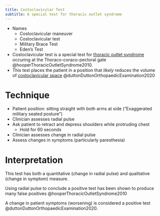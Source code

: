 ```yaml
---
title: Costoclavicular Test
subtitle: A special test for thoracic outlet syndrome
---
```


- Names
    - Costoclavicular maneuver
    - Costoclavicular test
    - Military Brace Test
    - Eden's Test

- Costoclavicular test is a special test for [thoracic outlet syndrome]({{< var ref-thoracic-outlet.syndrome >}}) occuring at the Thoraco-coraco-pectoral gate @hooperThoracicOutletSyndrome2010. 
- This test places the patient in a position that *likely* reduces the volume of [costoclavicular space]({{< var ref-costoclavicular-space.path >}}) @duttonDuttonOrthopaedicExamination2020

# Technique

- Patient position: sitting straight with both arms at side ("Exaggerated military seated posture")
- Clinician assesses radial pulse 
- Ask patient to retract and depress shoulders while protruding chest
    - Hold for 60 seconds
- Clinician assesses change in radial pulse
- Assess changes in symptoms (particularly paresthesia)

# Interpretation

This test has both a quantitative (change in radial pulse) and qualitative (change in symptom) measure.

:::{.callout-caution}
Using radial pulse to conclude a positive test has been shown to produce many false positives @hooperThoracicOutletSyndrome2010 
:::

A change in patient symptoms (worsening) is considered a positive test @duttonDuttonOrthopaedicExamination2020.



